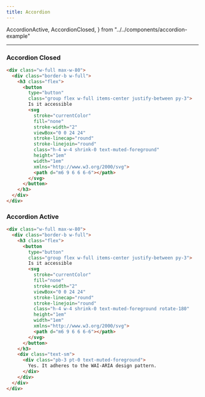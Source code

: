 ```yaml
---
title: Accordion
---
```


  AccordionActive,
  AccordionClosed,
} from "../../components/accordion-example"

---

### Accordion Closed

<AccordionClosed />

```html title="accordion-closed.html"
<div class="w-full max-w-80">
  <div class="border-b w-full">
    <h3 class="flex">
      <button
        type="button"
        class="group flex w-full items-center justify-between py-3">
        Is it accessible
        <svg
          stroke="currentColor"
          fill="none"
          stroke-width="2"
          viewBox="0 0 24 24"
          stroke-linecap="round"
          stroke-linejoin="round"
          class="h-4 w-4 shrink-0 text-muted-foreground"
          height="1em"
          width="1em"
          xmlns="http://www.w3.org/2000/svg">
          <path d="m6 9 6 6 6-6"></path>
        </svg>
      </button>
    </h3>
  </div>
</div>
```

### Accordion Active

<AccordionActive />

```html title="accordion-active.html"
<div class="w-full max-w-80">
  <div class="border-b w-full">
    <h3 class="flex">
      <button
        type="button"
        class="group flex w-full items-center justify-between py-3">
        Is it accessible
        <svg
          stroke="currentColor"
          fill="none"
          stroke-width="2"
          viewBox="0 0 24 24"
          stroke-linecap="round"
          stroke-linejoin="round"
          class="h-4 w-4 shrink-0 text-muted-foreground rotate-180"
          height="1em"
          width="1em"
          xmlns="http://www.w3.org/2000/svg">
          <path d="m6 9 6 6 6-6"></path>
        </svg>
      </button>
    </h3>
    <div class="text-sm">
      <div class="pb-3 pt-0 text-muted-foreground">
        Yes. It adheres to the WAI-ARIA design pattern.
      </div>
    </div>
  </div>
</div>
```
